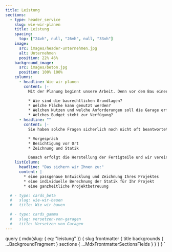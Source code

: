 ```yaml
---
title: Leistung
sections:
  - type: header_service
    slug: wie-wir-planen
    title: Leistung
    spacing:
      top: ["24vh", null, "26vh", null, "33vh"]
    image:
      src: images/header-unternehmen.jpg
      alt: Unternehmen
      position: 22% 46%
    background_image:
      src: images/beton.jpg
      position: 100% 100%
    columns:
      - headline: Wie wir planen
        content: |-
          Mit der Planung beginnt unsere Arbeit. Denn vor dem Bau einer Garage sind Fragen zu klären. **Zum Beispiel:**

          * Wie sind die baurechtlichen Grundlagen?
          * Welche Fläche kann genutzt werden?
          * Welchen Nutzen und welche Anforderungen soll die Garage erfüllen?
          * Welches Budget steht zur Verfügung?
      - headline: ""
        content: |-
          Sie haben solche Fragen sicherlich noch nicht oft beantwortet und tun sich vielleicht schwer. Wir beantworten diese Fragen jeden Tag. Hier unterstützen wir Sie also gerne, denn Ihre Wünsche geben die Richtung der Planung vor. Ihr persönlicher Zugewinn an Nutzen hat für uns oberste Priorität. Während der ganzen Bauzeit haben Sie feste Ansprechpartner, die Sie durch folgende **Phasen** begleiten:

          * Vorgespräch
          * Besichtigung vor Ort
          * Zeichnung und Statik

          Danach erfolgt die Herstellung der Fertigteile und wir vereinbaren einen Termin für den Aufbau. Sie können sich dann bereits auf Ihre neue Garage freuen und den neu gewonnen Platz verplanen.
    listColumn:
      headline: "Das sichern wir Ihnen zu:"
      content: |-
        * eine passgenaue Entwicklung und Zeichnung Ihres Projektes
        * eine individuelle Berechnung der Statik für Ihr Projekt
        * eine ganzheitliche Projektbetreuung

  # - type: cards_beta
  #   slug: wie-wir-bauen
  #   title: Wie wir bauen

  # - type: cards_gamma
  #   slug: versetzen-von-garagen
  #   title: Versetzen von Garagen
---
```



  query {
    mdx(slug: { eq: "leistung" }) {
      slug
      frontmatter {
        title
        backgrounds {
          ...BackgroundFragment
        }
        sections {
          ...MdxFrontmatterSectionsFields
        }
      }
    }
  }
`

